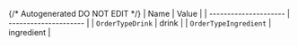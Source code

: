 {/* Autogenerated DO NOT EDIT  */}
| Name                  | Value                 |
| --------------------- | --------------------- |
| `OrderTypeDrink`      | drink                 |
| `OrderTypeIngredient` | ingredient            |